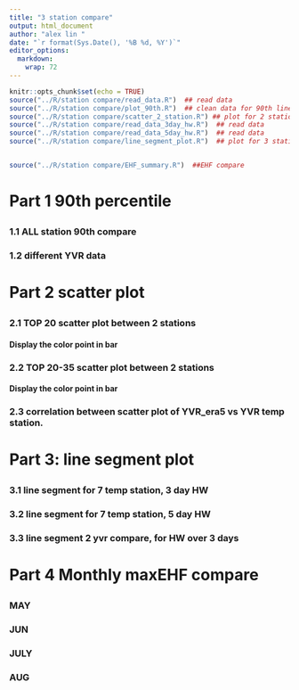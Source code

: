 ```yaml
---
title: "3 station compare"
output: html_document
author: "alex lin "
date: "`r format(Sys.Date(), '%B %d, %Y')`"
editor_options: 
  markdown: 
    wrap: 72
---
```



```{=html}
<script>
function toggleCollapsible(section) {
  var content = section.nextElementSibling;
  if (content.style.display === "none") {
    content.style.display = "block";
  } else {
    content.style.display = "none";
  }
}
</script>
```


```r
knitr::opts_chunk$set(echo = TRUE)
source("../R/station compare/read_data.R")  ## read data
source("../R/station compare/plot_90th.R")  ## clean data for 90th line plot 
source("../R/station compare/scatter_2_station.R") ## plot for 2 station compare for all the station 
source("../R/station compare/read_data_3day_hw.R")  ## read data
source("../R/station compare/read_data_5day_hw.R")  ## read data
source("../R/station compare/line_segment_plot.R")  ## plot for 3 station


source("../R/station compare/EHF_summary.R")  ##EHF compare

```

<h1 onclick="toggleCollapsible(this);">

<!--TEXT SHOWS: -->

<b>Part 1 90th percentile</b>

</h1>

::: {style="display:none;"}
:::

<h3 onclick="toggleCollapsible(this);">

<!--TEXT SHOWS: -->

<b> 1.1 ALL station 90th compare</b>

</h3>

::: {style="display:none;"}
```r

three_stations_90th
three_stations_90th_filter
```
:::

<h3 onclick="toggleCollapsible(this);">

<!--TEXT SHOWS: -->

<b>1.2 different YVR data</b>

</h3>

::: {style="display:none;"}
## compare 90th percentile of original YVR and YVR with base period 1961-1990

```r
two_stations_90th_yvr_30
```
:::

<h1 onclick="toggleCollapsible(this);">

<!--TEXT SHOWS: -->

<b>Part 2 scatter plot</b>

</h1>

::: {style="display:none;"}
```r
# Define file paths
file_paths <- c("../output/Kamloops_heatmap_data.csv",       # Adding this file
                "../output/Prince_George_heatmap_data.csv",  # Adding this file
                "../output/YVR_heatmap_data.csv",
                "../output/Kelowna_heatmap_data.csv",
                "../output/era5_YVR_heatmap_data.csv",
                "../output/Abbotsford_heatmap_data.csv",
                "../output/Penticton_heatmap_data.csv",
                "../output/FortNelson_heatmap_data.csv")             # Adding this file

# Define the columns needed


# Define the columns needed
needed_columns <- c("Year","DayOfYear","Max_Temp_Year","Percentile_90","Station")

# Function to read and select necessary columns
read_and_select <- function(file_path) {
  read.csv(file_path) %>%
    select(all_of(needed_columns))
}

# Read and combine all datasets
df_heatmap_all <- map_dfr(file_paths, read_and_select)
unique(df_heatmap_all$Station)

```

```r
# Display the first few rows of the combined data
# head(df_heatmap_all)
# 
# tail(df_heatmap_all)

library(dplyr)
library(lubridate)

# Assuming your data frame is named df_heatmap_all

# Convert DayOfYear to Date
df_heatmap_all <- df_heatmap_all %>%
  mutate(Date = as.Date(paste(Year, DayOfYear, sep = "-"), format = "%Y-%m-%d"))

# Filter for dates between April 1st and October 31st
filtered_heatmap_all <- df_heatmap_all %>%
  filter(month(Date) >= 4 & month(Date) <= 10)

# Remove the Date column if needed
filtered_heatmap_all <- filtered_heatmap_all %>%
  select(-Date)

# Display the filtered data

filtered_heatmap_all <- filtered_heatmap_all %>% filter(!is.na(Max_Temp_Year))



```

```r
# Filter the data frame to include only rows with negative Max_Temp_Year values
negative_temps <- filtered_heatmap_all %>%
  filter(Max_Temp_Year < 0)

# Display the rows with negative temperatures
#negative_temps


dfdebug <- df_heatmap_all %>%
  filter(Station == "Kamloops" | Station == "Prince_George")

duplicate_temps <- dfdebug %>%
  group_by(Year, DayOfYear, Max_Temp_Year) %>%
  filter(n_distinct(Station) > 1) %>%
  ungroup()

# Sort the filtered dataframe
sorted_df <- duplicate_temps %>%
  arrange(Year, DayOfYear, Max_Temp_Year, Station)

# Display the results
#print(sorted_df)


# Load necessary library
library(dplyr)

# Assuming df_heatmap_all is your dataframe
df_count_sorted_df <- sorted_df %>%
  group_by(Year) %>%
  summarise(Count = n())

# View the result
#print(df_count_sorted_df)

```
:::

<h3 onclick="toggleCollapsible(this);">

<!--TEXT SHOWS: -->

<b>2.1 TOP 20 scatter plot between 2 stations</b>

</h3>

::: {style="display:none;"}
```r
# library(ggplot2)
# library(dplyr)
# 
# # Ensure your filtered data frame is named filtered_heatmap_all
# 
# # List of unique stations
# stations <- unique(filtered_heatmap_all$Station)
# 
# # Generate scatter plots for each pair of stations
# for (i in 1:(length(stations)-1)) {
#   for (j in (i+1):length(stations)) {
#     station1 <- stations[i]
#     station2 <- stations[j]
#     
#     # Filter data for the two stations
#     df_station1 <- filtered_heatmap_all %>% filter(Station == station1)
#     df_station2 <- filtered_heatmap_all %>% filter(Station == station2)
#     
#     # Merge data on Date
#     df_merged <- merge(df_station1, df_station2, by = c("Year", "DayOfYear"), suffixes = c("_1", "_2"))
#     
#     # Create scatter plot
#     plot <- ggplot(df_merged, aes(x = Max_Temp_Year_1, y = Max_Temp_Year_2)) +
#       geom_point() +
#       labs(
#         title = paste("Scatter Plot of Max Temperature:", station1, "vs", station2),
#         x = paste("Max Temperature (", station1, ")", sep = ""),
#         y = paste("Max Temperature (", station2, ")", sep = "")
#       ) +
#       theme_minimal()
#     
#     # Print the plot
#     print(plot)
#   }
# }

```

```r
dftop20 <- generate_extreme_temp_scatter_plots(filtered_heatmap_all, 1:19)
print_plot(dftop20,"FortNelson","Prince_George")
print_plot(dftop20,"FortNelson","YVR")
print_plot(dftop20,"FortNelson","Abbotsford")
print_plot(dftop20,"FortNelson","Penticton")
print_plot(dftop20,"FortNelson","Kamloops")
print_plot(dftop20,"FortNelson","Kelowna")
# print_plot(dftop20,"Abbotsford","Penticton")
# print_plot(dftop20, "Kamloops", "Prince_George")
# print_plot(dftop20, "Prince_George", "Kamloops")



```
:::

<h4 onclick="toggleCollapsible(this);">

<!--TEXT SHOWS: -->

<b>Display the color point in bar</b>

</h4>

::: {style="display:none;"}
```r
# Assuming label_dataframes is already defined
#results <- analyze_extrem_scatter(dftop20)

# Display the results
#print(results$unique_year_counts)
#print(results$unique_yearmonth_counts)



```
:::

<h3 onclick="toggleCollapsible(this);">

<!--TEXT SHOWS: -->

<b>2.2 TOP 20-35 scatter plot between 2 stations</b>

</h3>

::: {style="display:none;"}
```r

df_top20_35 <- generate_extreme_temp_scatter_plots(filtered_heatmap_all, 19:35)
print_plot(df_top20_35,"FortNelson","Prince_George")
print_plot(df_top20_35,"FortNelson","YVR")
print_plot(df_top20_35,"FortNelson","Abbotsford")

```
:::

<h4 onclick="toggleCollapsible(this);">

<!--TEXT SHOWS: -->

<b>Display the color point in bar</b>

</h4>

::: {style="display:none;"}
```r
# Assuming label_dataframes is already defined
#results <- analyze_extrem_scatter(df_top20_35)

# Display the results
# print(results$unique_year_counts)
# print(results$unique_yearmonth_counts)



```
:::

<h3 onclick="toggleCollapsible(this);">

<!--TEXT SHOWS: -->

<b> 2.3 correlation between scatter plot of YVR_era5 vs YVR temp
station.</b>

</h3>

::: {style="display:none;"}
Fit a Linear Model Generate 95% Prediction Intervals as reference lines

```r

dftop20_yvr <- generate_scatter_plots_for_yvr_diff_data(filtered_heatmap_all, 1:19)
#dftop20
```
:::

<h1 onclick="toggleCollapsible(this);">

<!--TEXT SHOWS: -->

<b>Part 3: line segment plot</b>

</h1>

::: {style="display:none;"}
:::

<h3 onclick="toggleCollapsible(this);">

<!--TEXT SHOWS: -->

<b>3.1 line segment for 7 temp station, 3 day HW</b>


</h3>

::: {style="display:none;"}
YVR: 1937-2024

Prince_George: 1940-2024

FortNelson: 1937-2024

Kelowna: 1899-2024

Abbotsford: 1935-2024

Kamloops: 1939-2024

Penticton: 1941-2024




#### line segment 3 day

```r




#line_segment_plot(df_line_seg_3day, station_only = c("YVR", "Prince_George","Kamloops","Kelowna"))
#+ geom_hline(aes(yintercept = as.numeric(Year)), color = "grey", linetype = "solid", alpha = 0.5)

print(unique(df_line_seg_3day$station))
# Define the colors for specific stations
station_colors <- c("Kamloops" = "red", "Prince_George" = "green", "YVR" = "blue", 'FortNelson'='#D2B48C',
                    "Kelowna" = '#FFD700', 'Penticton' = '#FF00FF', 'Abbotsford' = '#696969')

df_station_filter<- line_segment_data_prepare(df_line_seg_3day, station_only = c("YVR", "Prince_George","Kamloops","Kelowna","Abbotsford","Penticton","FortNelson"))
year_ranges <- create_year_ranges(1941, 2024, 5)
hline_data <- generate_temperature_plots("3 days long",df_station_filter, year_ranges, station_colors)
```
:::

<h3 onclick="toggleCollapsible(this);">

<!--TEXT SHOWS: -->

<b>3.2 line segment for 7 temp station, 5 day HW</b>

</h3>

::: {style="display:none;"}
YVR: 1937-2024

Prince_George: 1940-2024

FortNelson: 1937-2024

Kelowna: 1899-2024

Abbotsford: 1935-2024

Kamloops: 1939-2024

Penticton: 1941-2024



#### line segment 5 day

```r

df_filtered_line_seg_5d <- df_line_seg_5day[ (df_line_seg_5day$Heatwave) == "Heatwave",]
#df_filtered_line_seg <- df_line_seg[!is.na(df_line$daily_max_temp),]

# Check for and remove any remaining NA values in the station column
df_filtered_line_seg_5d <- df_filtered_line_seg_5d %>%
  filter(!is.na(station))
#line_segment_plot(df_filtered_line_seg_5d, station_only = c("YVR", "Prince_George","Kamloops","Kelowna"))+ #geom_hline(aes(yintercept = as.numeric(Year)), color = "grey", linetype = "solid", alpha = 0.5)


df_station_filter<- line_segment_data_prepare(df_filtered_line_seg_5d, station_only = c("YVR", "Prince_George","Kamloops","Kelowna","Abbotsford","Penticton","FortNelson"))
year_ranges <- create_year_ranges(1941, 2024, 5)
hline_data <- generate_temperature_plots("5 days long",df_station_filter, year_ranges, station_colors)

```
:::

<h3 onclick="toggleCollapsible(this);">

<!--TEXT SHOWS: -->

<b>3.3 line segment 2 yvr compare, for HW over 3 days </b>

</h3>

<div style="display:none;">

```r


station_colors <- c( "YVR" = "blue",
                    'YVR_30y_based' = 'green')

#line_segment_plot(df_line_seg_3day, station_only = c("YVR", "YVR_30y_based"))+ geom_hline(aes(yintercept = #as.numeric(Year)), color = "grey", linetype = "solid", alpha = 0.5)


df_station_yvr_comp <- line_segment_data_prepare(df_line_seg_3day, station_only = c("YVR", "YVR_30y_based"))
year_ranges <- create_year_ranges(1937, 2024, 4)
hline_data <- generate_temperature_plots("3 days long",df_station_yvr_comp, year_ranges, station_colors)
```

<!-- </div> -->

<!-- <h3 onclick="toggleCollapsible(this);"> -->

<!-- <!--TEXT SHOWS: -->

<!-- <b> 3.4 3 temp stations vs YVR_30_year_based, for HW last 3 day</b> -->
<!-- </h3> --> <!-- <div style="display:none;">  -->

<!-- YVR:           1937-2024 -->

<!-- Prince_George: 1942-2024 -->

<!-- Kamloops:      1951-2024 -->

<!-- Kelowna:       1899-2024 -->

<!-- Abbotsford:    1935-2024 -->

<!-- Penticton:     1941-2024 -->

```r

# df_filtered_line_seg_3d <- df_line_seg_3day[ (df_line_seg_3day$Heatwave) == "Heatwave",]
# #df_filtered_line_seg <- df_line_seg[!is.na(df_line$daily_max_temp),]
# 
# # Define the path to save the CSV file
# save_path <- "../output/3day_hw_week5.csv"
# 
# ## Save the selected columns as a CSV file
# write.csv(df_filtered_line_seg_3d, file = save_path, row.names = FALSE)
# 
# 
# # Check for and remove any remaining NA values in the station column
# df_filtered_line_seg_3d <- df_filtered_line_seg_3d %>%
#   filter(!is.na(station))
# 
# df_station_yvr_comp <- line_segment_data_prepare(df_filtered_line_seg_3d, station_only = c( "Prince_George","Kamloops","Kelowna","Abbotsford","Penticton","YVR_30y_based"))
# year_ranges <- create_year_ranges(1951, 2024, 4)
# hline_data <- generate_temperature_plots(df_station_yvr_comp, year_ranges, station_colors)

```

<!-- </div> -->

<!-- <h1 onclick="toggleCollapsible(this);"> -->

<!-- <!--TEXT SHOWS: -->

<!-- <b>Part 4: Excel table summary for temp diff</b> -->
<!-- </h1> --> <!-- <div style="display:none;">  -->

```r
# ## line segment 5 day
# df_filtered_line_seg_5d <- df_line_seg_5day[ (df_line_seg_5day$Heatwave) == "Heatwave",]
# #df_filtered_line_seg <- df_line_seg[!is.na(df_line$daily_max_temp),]
# 
# # Check for and remove any remaining NA values in the station column
# df_filtered_line_seg_5d <- df_filtered_line_seg_5d %>%
#   filter(!is.na(station))
# line_segment_plot(df_filtered_line_seg_5d, station_only = c("YVR_era5", "Prince_George","Kamloops"))

library(readxl)

# Read the Excel file
file_path <- "../data/excel_stations.xlsx"
sheets <- excel_sheets(file_path)

# Function to create plots for each station
create_plots <- function(sheet_name, temp_diff_threshold) {
  # Read the data for the specific sheet
  df <- read_excel(file_path, sheet = sheet_name)
  # Ensure DayOfYear is numeric
  # df <- df %>%
  #   mutate(DayOfYear = as.numeric(gsub("[^0-9]", "", DayOfYear)))
  df <- df %>%
    mutate(Month = sub(".*-(.*)", "\\1", DayOfYear))
  
  # Filter data based on temp_diff threshold
  station_data <- df %>%
    filter(temp_diff > temp_diff_threshold)
  
  if (nrow(station_data) > 0) {
    # Plot distribution of Year
    p1 <- ggplot(station_data, aes(x = Year)) +
      geom_histogram(binwidth = 1, fill = "blue", color = "black") +
      ggtitle(paste("Year Distribution for Station", sheet_name)) +
      xlab("Year") +
      ylab("Frequency")
    print(p1)
    # Save the plot
    #ggsave(paste0("year_distribution_station_", sheet_name, ".png"), plot = p1)
    
    # Extract month from DayOfYear
    # station_data <- station_data %>%
    #   mutate(Month = ceiling(DayOfYear / 30))
    
    # Plot distribution of Year and Month
    # Plot distribution of Year and Month
    p2 <- ggplot(station_data, aes(x = Year, fill = Month)) +
      geom_histogram(binwidth = 1, color = "black", position = "stack") +
      scale_fill_brewer(palette = "Set3") +
      ggtitle(paste("Year and Month Distribution for Station", sheet_name)) +
      xlab("Year") +
      ylab("Frequency")
    print(p2)
    # Save the plot
    #ggsave(paste0("year_month_distribution_station_", sheet_name, ".png"), plot = p2)
  }
}

# Set the temperature difference threshold
temp_diff_threshold <- 5

# Create plots for each sheet
for (sheet in sheets) {
  #create_plots(sheet, temp_diff_threshold)
}

```

</div>
<h1 onclick="toggleCollapsible(this);">

<!--TEXT SHOWS: -->

<b>Part 4 Monthly maxEHF compare</b>

</h1>
<div style="display:none;">  

</div>
<h3 onclick="toggleCollapsible(this);">
<!--TEXT SHOWS: -->
<b>MAY</b>
</h3>
<div style="display:none;">  
```r
# Example usage for July (Month = 7)
ts_plot <- plot_ehf_and_correlation(df_ehf_all, month = 5)
ts_plot
```

</div>
<h3 onclick="toggleCollapsible(this);">
<!--TEXT SHOWS: -->
<b>JUN</b>
</h3>
<div style="display:none;">  
```r
# Example usage for July (Month = 7)
ts_plot <- plot_ehf_and_correlation(df_ehf_all, month = 6)
ts_plot
```


</div>
<h3 onclick="toggleCollapsible(this);">
<!--TEXT SHOWS: -->
<b>JULY</b>
</h3>
<div style="display:none;">  
```r
# Example usage for July (Month = 7)
ts_plot <- plot_ehf_and_correlation(df_ehf_all, month = 7)
ts_plot
```

</div>
<h3 onclick="toggleCollapsible(this);">
<!--TEXT SHOWS: -->
<b>AUG</b>
</h3>
<div style="display:none;">  
```r
# Example usage for July (Month = 7)
ts_plot <- plot_ehf_and_correlation(df_ehf_all, month = 8)
ts_plot
```
